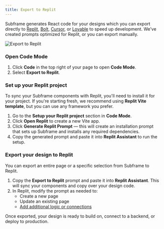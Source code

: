 ```yaml
---
title: Export to Replit
---
```


Subframe generates React code for your designs which you can export directly to [Replit](/ai/export-to-replit), [Bolt](/ai/export-to-bolt), [Cursor](/ai/export-to-cursor), or [Lovable](/ai/export-to-lovable) to speed up development. We've created prompts optimized for Replit, or you can export manually.

![Export to Replit](/images/export-to-replit/export-to-replit.png)

### Open Code Mode
1. Click **Code** in the top right of your page to open **Code Mode**.
2. Select **Export to Replit**.

### Set up your Replit project
To sync your Subframe components with Replit, you'll need to install it for your project. If you're starting fresh, we recommend using **Replit Vite template**, but you can use any framework you prefer.

1. Go to the **Setup your Replit project** section in **Code Mode**.
2. Click **Open Replit** to create a new Vite app.
3. Click **Generate Replit Prompt** — this will create an installation prompt that sets up Subframe and installs any required dependencies.
4. Copy the generated prompt and paste it into **Replit Assistant** to run the setup.

### Export your design to Replit
You can export an entire page or a specific selection from Subframe to Replit.

1. Copy the **Export to Replit** prompt and paste it into **Replit Assistant**. This will sync your components and copy over your design code.
2. In Replit, modify the prompt as needed to:
    * Create a new page
    * Update an existing page
    * [Add additional logic or connections](/developing/adding-business-logic)

Once exported, your design is ready to build on, connect to a backend, or deploy to production.

